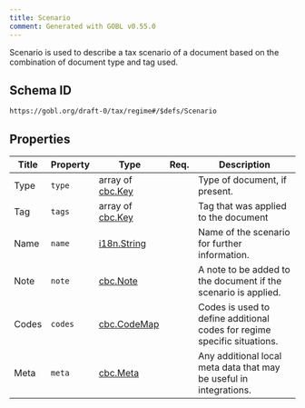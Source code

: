 ```yaml
---
title: Scenario
comment: Generated with GOBL v0.55.0
---
```


Scenario is used to describe a tax scenario of a document based on the combination of document type and tag used.

## Schema ID

`https://gobl.org/draft-0/tax/regime#/$defs/Scenario`

## Properties

| Title | Property | Type                                 | Req. | Description                                                              |
|-------|----------|--------------------------------------|------|--------------------------------------------------------------------------|
| Type  | `type`   | array of [cbc.Key](/draft-0/cbc/key) |      | Type of document, if present.                                            |
| Tag   | `tags`   | array of [cbc.Key](/draft-0/cbc/key) |      | Tag that was applied to the document                                     |
| Name  | `name`   | [i18n.String](/draft-0/i18n/string)  |      | Name of the scenario for further information.                            |
| Note  | `note`   | [cbc.Note](/draft-0/cbc/note)        |      | A note to be added to the document if the scenario is applied.           |
| Codes | `codes`  | [cbc.CodeMap](/draft-0/cbc/code_map) |      | Codes is used to define additional codes for regime specific situations. |
| Meta  | `meta`   | [cbc.Meta](/draft-0/cbc/meta)        |      | Any additional local meta data that may be useful in integrations.       |

